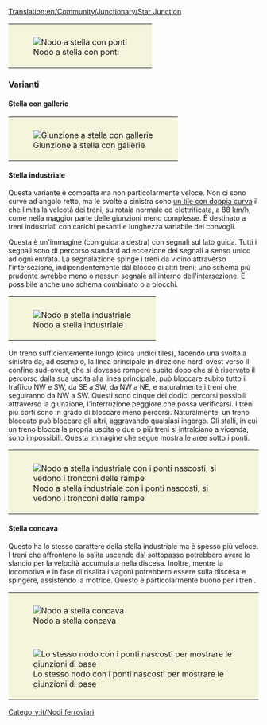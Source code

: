 [[Translation:en/Community/Junctionary/Star Junction]]

{{it/Nodi ferroviari}}
{{it/Requisiti nodo|Mediamente costoso|2|2|2|2|1|1|0|1|0|0|0||I treni guasti bloccano solo una traccia.|
* Possono gestire un numero elevato di treni contemporaneamente.
* Alcuni rami sono più corti di altri, il che potrebbe causare code.
'''Suggerimenti'''
* Inizia con la costruzione di ponti o gallerie.
* Ridimensiona per rendere ogni ramo abbastanza lungo da contenere un treno completo.
* Rendilo più piccolo. Puoi guadagnare un tile sotto i ponti.
* Usa una combinazione di ponti e gallerie per mantenere la lunghezza del ponte/tunnel su tre tiles (comprese rampe/entrate di ponte/galleria)
* Area: 14x14
}}
{|style="border: 0px; margin: auto;"
|style="padding: 10px 10px 5px; 10px; background-color: #F5F5DC;"|[[File:en/Star junction.png|center|frame|Nodo a stella con ponti]]
|}
===Varianti===

==== Stella con gallerie ====

{|style="border: 0px; margin: auto;"
|style="padding: 10px 10px 5px; 10px; background-color: #F5F5DC;"|[[File:en/Star junction 2.png|center|frame|Giunzione a stella con gallerie]]
|}

==== Stella industriale ====

{{it/Requisiti nodo|Mediamente costoso|2|0|1|1|0|1|1|1|0|0|0||I guasti possono bloccare al massimo cinque linee.|
* Può essere usato su una linea principale.
* Area: 9x9
}}

Questa variante è compatta ma non particolarmente veloce. Non ci sono curve ad angolo retto, ma le svolte a sinistra sono [[it/Manual/Game Mechanics/Main Page#Treni|un tile con doppia curva]] il che limita la velcotà dei treni, su rotaia normale ed elettrificata, a 88 km/h, come nella maggior parte delle giunzioni meno complesse. È destinato a treni industriali con carichi pesanti e lunghezza variabile dei convogli.

Questa è un'immagine (con guida a destra) con segnali sul lato guida. Tutti i segnali sono di percorso standard ad eccezione dei segnali a senso unico ad ogni entrata. La segnalazione spinge i treni da vicino attraverso l'intersezione, indipendentemente dal blocco di altri treni; uno schema più prudente avrebbe meno o nessun segnale all'interno dell'intersezione. È possibile anche uno schema combinato o a blocchi.

{|style="border: 0px; margin: auto;"
|style="padding: 10px 10px 5px; 10px; background-color: #F5F5DC;"|[[File:en/Industrial-star-junction.png|center|frame|Nodo a stella industriale]]
|}

Un treno sufficientemente lungo (circa undici tiles), facendo una svolta a sinistra da, ad esempio, la linea principale in direzione nord-ovest verso il confine sud-ovest, che si dovesse rompere subito dopo che si è riservato il percorso dalla sua uscita alla linea principale, può bloccare subito tutto il traffico NW e SW, da SE a SW, da NW a NE, e naturalmente i treni che seguiranno da NW a SW. Questi sono cinque dei dodici percorsi possibili attraverso la giunzione, l'interruzione peggiore che possa verificarsi. I treni più corti sono in grado di bloccare meno percorsi. Naturalmente, un treno bloccato può bloccare gli altri, aggravando qualsiasi ingorgo. Gli stalli, in cui un treno blocca la propria uscita o due o più treni si intralciano a vicenda, sono impossibili. Questa immagine che segue mostra le aree sotto i ponti.
{|style="border: 0px; margin: auto;"
|style="padding: 10px 10px 5px; 10px; background-color: #F5F5DC;"|[[File:en/Industrial-star-junction-bridges-hidden.png|center|frame|Nodo a stella industriale con i ponti nascosti, si vedono i tronconi delle rampe]]
|}

==== Stella concava ====
Questo ha lo stesso carattere della stella industriale ma è spesso più veloce. I treni che affrontano la salita uscendo dal sottopasso potrebbero avere lo slancio per la velocità accumulata nella discesa. Inoltre, mentre la locomotiva è in fase di risalita i vagoni potrebbero essere sulla discesa e spingere, assistendo la motrice. Questo è particolarmente buono per i treni.

{|style="border: 0px; margin: auto; border-collapse: separate;" cellspacing="10"
|style="padding: 10px 10px 5px; 10px; background-color: #F5F5DC;"|[[File:en/Sunken-star-junction.png|center|frame|Nodo a stella concava]]
|-
|style="padding: 10px 10px 5px; 10px; background-color: #F5F5DC;"|[[File:en/Sunken-star-junction-bridges-hidden.png|center|frame|Lo stesso nodo con i ponti nascosti per mostrare le giunzioni di base]]
|}

[[Category:it/Nodi ferroviari]]
